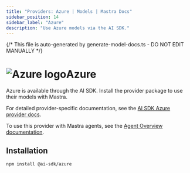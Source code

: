 ```yaml
---
title: "Providers: Azure | Models | Mastra Docs"
sidebar_position: 14
sidebar_label: "Azure"
description: "Use Azure models via the AI SDK."
---
```


{/* This file is auto-generated by generate-model-docs.ts - DO NOT EDIT MANUALLY */}

# <img src="https://models.dev/logos/azure.svg" alt="Azure logo" className="inline w-8 h-8 mr-2 align-middle dark:invert dark:brightness-0 dark:contrast-200" />Azure

Azure is available through the AI SDK. Install the provider package to use their models with Mastra.

For detailed provider-specific documentation, see the [AI SDK Azure provider docs](https://ai-sdk.dev/providers/ai-sdk-providers/azure).

To use this provider with Mastra agents, see the [Agent Overview documentation](/en/docs/agents/overview).

## Installation

```bash npm2yarn copy
npm install @ai-sdk/azure
```

